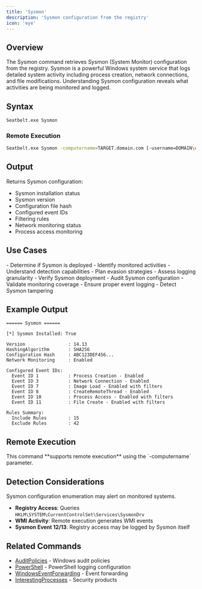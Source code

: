 ```yaml
---
title: 'Sysmon'
description: 'Sysmon configuration from the registry'
icon: 'eye'
---
```


## Overview

The Sysmon command retrieves Sysmon (System Monitor) configuration from the registry. Sysmon is a powerful Windows system service that logs detailed system activity including process creation, network connections, and file modifications. Understanding Sysmon configuration reveals what activities are being monitored and logged.

## Syntax

```bash
Seatbelt.exe Sysmon
```

### Remote Execution
```bash
Seatbelt.exe Sysmon -computername=TARGET.domain.com [-username=DOMAIN\user -password=pass]
```

## Output

Returns Sysmon configuration:
- Sysmon installation status
- Sysmon version
- Configuration file hash
- Configured event IDs
- Filtering rules
- Network monitoring status
- Process access monitoring

## Use Cases

<Tabs>
  <Tab title="Red Team">
    - Determine if Sysmon is deployed
    - Identify monitored activities
    - Understand detection capabilities
    - Plan evasion strategies
    - Assess logging granularity
  </Tab>
  <Tab title="Blue Team">
    - Verify Sysmon deployment
    - Audit Sysmon configuration
    - Validate monitoring coverage
    - Ensure proper event logging
    - Detect Sysmon tampering
  </Tab>
</Tabs>

## Example Output

```
====== Sysmon ======

[*] Sysmon Installed: True

Version                : 14.13
HashingAlgorithm       : SHA256
Configuration Hash     : ABC123DEF456...
Network Monitoring     : Enabled

Configured Event IDs:
  Event ID 1           : Process Creation - Enabled
  Event ID 3           : Network Connection - Enabled
  Event ID 7           : Image Load - Enabled with filters
  Event ID 8           : CreateRemoteThread - Enabled
  Event ID 10          : Process Access - Enabled with filters
  Event ID 11          : File Create - Enabled with filters

Rules Summary:
  Include Rules        : 15
  Exclude Rules        : 42
```

## Remote Execution

<Check>
This command **supports remote execution** using the `-computername` parameter.
</Check>

## Detection Considerations

<Warning>
Sysmon configuration enumeration may alert on monitored systems.
</Warning>

- **Registry Access**: Queries `HKLM\SYSTEM\CurrentControlSet\Services\SysmonDrv`
- **WMI Activity**: Remote execution generates WMI events
- **Sysmon Event 12/13**: Registry access may be logged by Sysmon itself

## Related Commands

- [AuditPolicies](/commands/auditpolicies) - Windows audit policies
- [PowerShell](/commands/powershell) - PowerShell logging configuration
- [WindowsEventForwarding](/commands/windowseventforwarding) - Event forwarding
- [InterestingProcesses](/commands/interestingprocesses) - Security products
